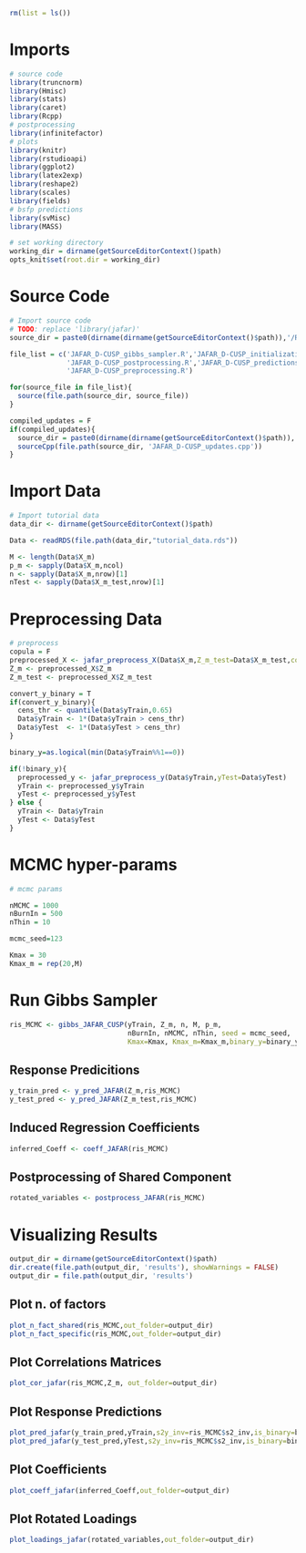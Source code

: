 
```r
rm(list = ls())
```

# Imports

```r
# source code
library(truncnorm)
library(Hmisc)
library(stats)
library(caret)
library(Rcpp)
# postprocessing
library(infinitefactor)
# plots
library(knitr)
library(rstudioapi)
library(ggplot2)
library(latex2exp)
library(reshape2)
library(scales)
library(fields)
# bsfp predictions
library(svMisc)
library(MASS)
```

```r
# set working directory
working_dir = dirname(getSourceEditorContext()$path)
opts_knit$set(root.dir = working_dir)
```

# Source Code

```r
# Import source code 
# TODO: replace 'library(jafar)'
source_dir = paste0(dirname(dirname(getSourceEditorContext()$path)),'/R')

file_list = c('JAFAR_D-CUSP_gibbs_sampler.R','JAFAR_D-CUSP_initialization.R','JAFAR_D-CUSP_plots.R',
              'JAFAR_D-CUSP_postprocessing.R','JAFAR_D-CUSP_predictions.R','JAFAR_D-CUSP_updates.R',
              'JAFAR_D-CUSP_preprocessing.R')

for(source_file in file_list){
  source(file.path(source_dir, source_file))
}

compiled_updates = F
if(compiled_updates){
  source_dir = paste0(dirname(dirname(getSourceEditorContext()$path)),'/source')
  sourceCpp(file.path(source_dir, 'JAFAR_D-CUSP_updates.cpp'))
}
```

# Import Data

```r
# Import tutorial data
data_dir <- dirname(getSourceEditorContext()$path)

Data <- readRDS(file.path(data_dir,"tutorial_data.rds"))

M <- length(Data$X_m)
p_m <- sapply(Data$X_m,ncol)
n <- sapply(Data$X_m,nrow)[1]
nTest <- sapply(Data$X_m_test,nrow)[1]
```

# Preprocessing Data

```r
# preprocess
copula = F
preprocessed_X <- jafar_preprocess_X(Data$X_m,Z_m_test=Data$X_m_test,copula=copula)
Z_m <- preprocessed_X$Z_m
Z_m_test <- preprocessed_X$Z_m_test

convert_y_binary = T
if(convert_y_binary){
  cens_thr <- quantile(Data$yTrain,0.65)
  Data$yTrain <- 1*(Data$yTrain > cens_thr)
  Data$yTest  <- 1*(Data$yTest > cens_thr)
}

binary_y=as.logical(min(Data$yTrain%%1==0))

if(!binary_y){
  preprocessed_y <- jafar_preprocess_y(Data$yTrain,yTest=Data$yTest)
  yTrain <- preprocessed_y$yTrain
  yTest <- preprocessed_y$yTest
} else {
  yTrain <- Data$yTrain
  yTest <- Data$yTest
}
```

# MCMC hyper-params

```r
# mcmc params

nMCMC = 1000
nBurnIn = 500
nThin = 10

mcmc_seed=123

Kmax = 30
Kmax_m = rep(20,M)
```

# Run Gibbs Sampler

```r
ris_MCMC <- gibbs_JAFAR_CUSP(yTrain, Z_m, n, M, p_m,
                             nBurnIn, nMCMC, nThin, seed = mcmc_seed,
                             Kmax=Kmax, Kmax_m=Kmax_m,binary_y=binary_y) 
```

## Response Predicitions 

```r
y_train_pred <- y_pred_JAFAR(Z_m,ris_MCMC)
y_test_pred <- y_pred_JAFAR(Z_m_test,ris_MCMC)
```

## Induced Regression Coefficients

```r
inferred_Coeff <- coeff_JAFAR(ris_MCMC)
```

## Postprocessing of Shared Component

```r
rotated_variables <- postprocess_JAFAR(ris_MCMC)
```

# Visualizing Results

```r
output_dir = dirname(getSourceEditorContext()$path)
dir.create(file.path(output_dir, 'results'), showWarnings = FALSE)
output_dir = file.path(output_dir, 'results')
```

## Plot n. of factors

```r
plot_n_fact_shared(ris_MCMC,out_folder=output_dir)
plot_n_fact_specific(ris_MCMC,out_folder=output_dir)
```

## Plot Correlations Matrices

```r
plot_cor_jafar(ris_MCMC,Z_m, out_folder=output_dir)
```

## Plot Response Predictions

```r
plot_pred_jafar(y_train_pred,yTrain,s2y_inv=ris_MCMC$s2_inv,is_binary=binary_y,out_folder=output_dir,filename='Train')
plot_pred_jafar(y_test_pred,yTest,s2y_inv=ris_MCMC$s2_inv,is_binary=binary_y,out_folder=output_dir,filename='Test')
```

## Plot Coefficients

```r
plot_coeff_jafar(inferred_Coeff,out_folder=output_dir)
```

## Plot Rotated Loadings

```r
plot_loadings_jafar(rotated_variables,out_folder=output_dir)
```

```r

```

```r

```

```r

```

```r

```

```r

```

```r

```

```r

```



